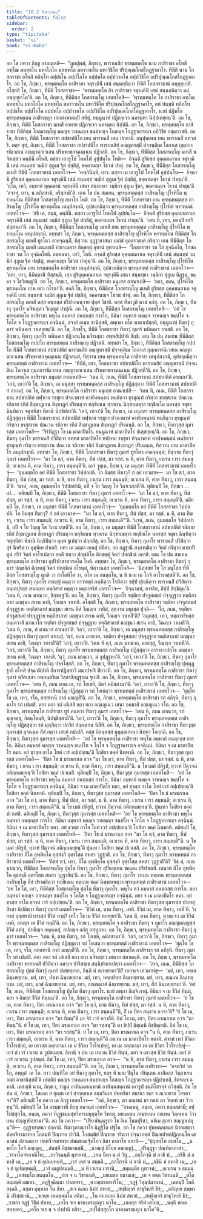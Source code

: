 ```yaml
---
title: "10.2 ทีฆาวุวตฺถุ"
tableOfContents: false
sidebar:
  order: 2
type: "tipitaka"
basket: "vi"
book: "vi-maha"
---
```



<DynamicBreadcrumb />

<Division number="458" book="vi-maha">

<Paragraph number="1960" book="vi-maha">
อถ โข ภควา ภิกฺขู อามนฺเตสิ—  “ภูตปุพฺพํ, ภิกฺขเว, พาราณสิยํ พฺรหฺมทตฺโต นาม กาสิราชา อโหสิ อฑฺโฒ มหทฺธโน มหาโภโค มหพฺพโล มหาวาหโน มหาวิชิโต ปริปุณฺณโกสโกฏฺฐาคาโร. ทีฆีติ นาม โกสลราชา อโหสิ ทลิทฺโท อปฺปธโน อปฺปโภโค อปฺปพโล อปฺปวาหโน อปฺปวิชิโต อปริปุณฺณโกสโกฏฺฐาคาโร. อถ โข, ภิกฺขเว, พฺรหฺมทตฺโต กาสิราชา จตุรงฺคินิํ เสนํ สนฺนยฺหิตฺวา ทีฆีติํ โกสลราชานํ อพฺภุยฺยาสิ. อโสฺสสิ โข, ภิกฺขเว, ทีฆีติ โกสลราชา—  ‘พฺรหฺมทตฺโต กิร กาสิราชา จตุรงฺคินิํ เสนํ สนฺนยฺหิตฺวา มมํ อพฺภุยฺยาโต’ติ. อถ โข, ภิกฺขเว, ทีฆีติสฺส โกสลรญฺโญ เอตทโหสิ—  ‘พฺรหฺมทตฺโต โข กาสิราชา อฑฺโฒ มหทฺธโน มหาโภโค มหพฺพโล มหาวาหโน มหาวิชิโต ปริปุณฺณโกสโกฏฺฐาคาโร, อหํ ปนมฺหิ ทลิทฺโท อปฺปธโน อปฺปโภโค อปฺปพโล อปฺปวาหโน อปฺปวิชิโต อปริปุณฺณโกสโกฏฺฐาคาโร, นาหํ ปฏิพโล พฺรหฺมทตฺเตน กาสิรญฺญา เอกสงฺฆาตมฺปิ สหิตุํ. ยนฺนูนาหํ ปฏิกจฺเจว นครมฺหา นิปฺปเตยฺยนฺ’ติ.
</Paragraph>

<Paragraph number="1961" book="vi-maha">
อถ โข, ภิกฺขเว, ทีฆีติ โกสลราชา มเหสิํ อาทาย ปฏิกจฺเจว นครมฺหา นิปฺปติ. อถ โข, ภิกฺขเว, พฺรหฺมทตฺโต กาสิราชา ทีฆีติสฺส โกสลรญฺโญ พลญฺจ วาหนญฺจ ชนปทญฺจ โกสญฺจ โกฏฺฐาคารญฺจ อภิวิชิย อชฺฌาวสติ. อถ โข, ภิกฺขเว, ทีฆีติ โกสลราชา สปชาปติโก เยน พาราณสี เตน ปกฺกามิ. อนุปุพฺเพน เยน พาราณสี ตทวสริ. ตตฺร สุทํ, ภิกฺขเว, ทีฆีติ โกสลราชา สปชาปติโก พาราณสิยํ อญฺญตรสฺมิํ ปจฺจนฺติเม โอกาเส กุมฺภการนิเวสเน อญฺญาตกเวเสน ปริพฺพาชกจฺฉนฺเนน ปฏิวสติ. อถ โข, ภิกฺขเว, ทีฆีติสฺส โกสลรญฺโญ มเหสี นจิรเสฺสว คพฺภินี อโหสิ. ตสฺสา เอวรูโป โทหโฬ อุปฺปนฺโน โหติ—  อิจฺฉติ สูริยสฺส อุคฺคมนกาเล จตุรงฺคินิํ เสนํ สนฺนทฺธํ วมฺมิกํ สุภูเม ฐิตํ ปสฺสิตุํ, ขคฺคานญฺจ โธวนํ ปาตุํ. อถ โข, ภิกฺขเว, ทีฆีติสฺส โกสลรญฺโญ มเหสี ทีฆีติํ โกสลราชานํ เอตทโวจ—  ‘คพฺภินีมฺหิ, เทว. ตสฺสา เม เอวรูโป โทหโฬ อุปฺปนฺโน—  อิจฺฉามิ สูริยสฺส อุคฺคมนกาเล จตุรงฺคินิํ เสนํ สนฺนทฺธํ วมฺมิกํ สุภูเม ฐิตํ ปสฺสิตุํ, ขคฺคานญฺจ โธวนํ ปาตุนฺ’ติ. ‘กุโต, เทวิ, อมฺหากํ ทุคฺคตานํ จตุรงฺคินี เสนา สนฺนทฺธา วมฺมิกา สุภูเม ฐิตา, ขคฺคานญฺจ โธวนํ ปาตุนฺ’ติ ‘สจาหํ, เทว, น ลภิสฺสามิ, มริสฺสามี’ติ.
</Paragraph>

</Division>
<Division number="459" book="vi-maha">

<Paragraph number="1962" book="vi-maha">
เตน โข ปน สมเยน, พฺรหฺมทตฺตสฺส กาสิรญฺโญ ปุโรหิโต พฺราหฺมโณ ทีฆีติสฺส โกสลรญฺโญ สหาโย โหติ. อถ โข, ภิกฺขเว, ทีฆีติ โกสลราชา เยน พฺรหฺมทตฺตสฺส กาสิรญฺโญ ปุโรหิโต พฺราหฺมโณ เตนุปสงฺกมิ, อุปสงฺกมิตฺวา พฺรหฺมทตฺตสฺส กาสิรญฺโญ ปุโรหิตํ พฺราหฺมณํ เอตทโวจ—  ‘สขี เต, สมฺม, คพฺภินี. ตสฺสา เอวรูโป โทหโฬ อุปฺปนฺโน—  อิจฺฉติ สูริยสฺส อุคฺคมนกาเล จตุรงฺคินิํ เสนํ สนฺนทฺธํ วมฺมิกํ สุภูเม ฐิตํ ปสฺสิตุํ, ขคฺคานญฺจ โธวนํ ปาตุนฺ’ติ. ‘เตน หิ, เทว, มยมฺปิ เทวิํ ปสฺสามา’ติ. อถ โข, ภิกฺขเว, ทีฆีติสฺส โกสลรญฺโญ มเหสี เยน พฺรหฺมทตฺตสฺส กาสิรญฺโญ ปุโรหิโต พฺราหฺมโณ เตนุปสงฺกมิ. อทฺทสา โข, ภิกฺขเว, พฺรหฺมทตฺตสฺส กาสิรญฺโญ ปุโรหิโต พฺราหฺมโณ ทีฆีติสฺส โกสลรญฺโญ มเหสิํ ทูรโตว อาคจฺฉนฺติํ, ทิสฺวาน อุฏฺฐายาสนา เอกํสํ อุตฺตราสงฺคํ กริตฺวา เยน ทีฆีติสฺส โกสลรญฺโญ มเหสี เตนญฺชลิํ ปณาเมตฺวา ติกฺขตฺตุํ อุทานํ อุทาเนสิ—  ‘โกสลราชา วต โภ กุจฺฉิคโต, โกสลราชา วต โภ กุจฺฉิคโตติ. อตฺตมนา, เทวิ, โหหิ. ลจฺฉสิ สูริยสฺส อุคฺคมนกาเล จตุรงฺคินิํ เสนํ สนฺนทฺธํ วมฺมิกํ สุภูเม ฐิตํ ปสฺสิตุํ, ขคฺคานญฺจ โธวนํ ปาตุนฺ’ติ.
</Paragraph>

<Paragraph number="1963" book="vi-maha">
อถ โข, ภิกฺขเว, พฺรหฺมทตฺตสฺส กาสิรญฺโญ ปุโรหิโต พฺราหฺมโณ เยน พฺรหฺมทตฺโต กาสิราชา เตนุปสงฺกมิ, อุปสงฺกมิตฺวา พฺรหฺมทตฺตํ กาสิราชานํ เอตทโวจ—  ‘ตถา, เทว, นิมิตฺตานิ ทิสฺสนฺติ, เสฺว สูริยุคฺคมนกาเล จตุรงฺคินี เสนา สนฺนทฺธา วมฺมิกา สุภูเม ติฏฺฐตุ, ขคฺคา จ โธวิยนฺตู’ติ. อถ โข, ภิกฺขเว, พฺรหฺมทตฺโต กาสิราชา มนุเสฺส อาณาเปสิ—  ‘ยถา, ภเณ, ปุโรหิโต พฺราหฺมโณ อาห ตถา กโรถา’ติ. อลภิ โข, ภิกฺขเว, ทีฆีติสฺส โกสลรญฺโญ มเหสี สูริยสฺส อุคฺคมนกาเล จตุรงฺคินิํ เสนํ สนฺนทฺธํ วมฺมิกํ สุภูเม ฐิตํ ปสฺสิตุํ, ขคฺคานญฺจ โธวนํ ปาตุํ. อถ โข, ภิกฺขเว, ทีฆีติสฺส โกสลรญฺโญ มเหสี ตสฺส คพฺภสฺส ปริปากมนฺวาย ปุตฺตํ วิชายิ. ตสฺส ทีฆาวูติ นามํ อกํสุ. อถ โข, ภิกฺขเว, ทีฆาวุ กุมาโร นจิรเสฺสว วิญฺญุตํ ปาปุณิ. อถ โข, ภิกฺขเว, ทีฆีติสฺส โกสลรญฺโญ เอตทโหสิ—  ‘อยํ โข พฺรหฺมทตฺโต กาสิราชา พหุโน อมฺหากํ อนตฺถสฺส การโก, อิมินา อมฺหากํ พลญฺจ วาหนญฺจ ชนปโท จ โกโส จ โกฏฺฐาคารญฺจ อจฺฉินฺนํ, สจายํ อเมฺห ชานิสฺสติ, สพฺเพว ตโย ฆาตาเปสฺสติ, ยนฺนูนาหํ ทีฆาวุํ กุมารํ พหินคเร วาเสยฺยนฺ’ติ. อถ โข, ภิกฺขโว, ทีฆีติ โกสลราชา ทีฆาวุํ กุมารํ พหินคเร วาเสสิ. อถ โข, ภิกฺขเว, ทีฆาวุ กุมาโร พหินคเร ปฏิวสนฺโต นจิรเสฺสว สพฺพสิปฺปานิ สิกฺขิ.
</Paragraph>

</Division>
<Division number="460" book="vi-maha">

<Paragraph number="1964" book="vi-maha">
เตน โข ปน สมเยน ทีฆีติสฺส โกสลรญฺโญ กปฺปโก พฺรหฺมทตฺเต กาสิรญฺเญ ปฏิวสติ. อทฺทสา โข, ภิกฺขเว, ทีฆีติสฺส โกสลรญฺโญ กปฺปโก ทีฆีติํ โกสลราชานํ สปชาปติกํ พาราณสิยํ อญฺญตรสฺมิํ ปจฺจนฺติเม โอกาเส กุมฺภการนิเวสเน อญฺญาตกเวเสน ปริพฺพาชกจฺฉนฺเนน ปฏิวสนฺตํ, ทิสฺวาน เยน พฺรหฺมทตฺโต กาสิราชา เตนุปสงฺกมิ, อุปสงฺกมิตฺวา พฺรหฺมทตฺตํ กาสิราชานํ เอตทโวจ—  ‘ทีฆีติ, เทว, โกสลราชา สปชาปติโก พาราณสิยํ อญฺญตรสฺมิํ ปจฺจนฺติเม โอกาเส กุมฺภการนิเวสเน อญฺญาตกเวเสน ปริพฺพาชกจฺฉนฺเนน ปฏิวสตี’ติ. อถ โข, ภิกฺขเว, พฺรหฺมทตฺโต กาสิราชา มนุเสฺส อาณาเปสิ—  ‘เตน หิ, ภเณ, ทีฆีติํ โกสลราชานํ สปชาปติกํ อาเนถา’ติ. ‘เอวํ, เทวา’ติ โข, ภิกฺขเว, เต มนุสฺสา พฺรหฺมทตฺตสฺส กาสิรญฺโญ ปฏิสฺสุตฺวา ทีฆีติํ โกสลราชานํ สปชาปติกํ อาเนสุํ. อถ โข, ภิกฺขเว, พฺรหฺมทตฺโต กาสิราชา มนุเสฺส อาณาเปสิ—  ‘เตน หิ, ภเณ, ทีฆีติํ โกสลราชานํ สปชาปติกํ ทฬฺหาย รชฺชุยา ปจฺฉาพาหํ คาฬฺหพนฺธนํ พนฺธิตฺวา ขุรมุณฺฑํ กริตฺวา ขรสฺสเรน ปณเวน รถิกาย รถิกํ สิงฺฆาฏเกน สิงฺฆาฏกํ ปริเนตฺวา ทกฺขิเณน ทฺวาเรน นิกฺขาเมตฺวา ทกฺขิณโต นครสฺส จตุธา ฉินฺทิตฺวา จตุทฺทิสา พิลานิ นิกฺขิปถา’ติ. ‘เอวํ, เทวา’ติ โข, ภิกฺขเว, เต มนุสฺสา พฺรหฺมทตฺตสฺส กาสิรญฺโญ ปฏิสฺสุตฺวา ทีฆีติํ โกสลราชานํ สปชาปติกํ ทฬฺหาย รชฺชุยา ปจฺฉาพาหํ คาฬฺหพนฺธนํ พนฺธิตฺวา ขุรมุณฺฑํ กริตฺวา ขรสฺสเรน ปณเวน รถิกาย รถิกํ สิงฺฆาฏเกน สิงฺฆาฏกํ ปริเนนฺติ.
</Paragraph>

<Paragraph number="1965" book="vi-maha">
อถ โข, ภิกฺขเว, ทีฆาวุสฺส กุมารสฺส เอตทโหสิ—  ‘จิรํทิฏฺฐา โข เม มาตาปิตโร. ยนฺนูนาหํ มาตาปิตโร ปเสฺสยฺยนฺ’ติ. อถ โข, ภิกฺขเว, ทีฆาวุ กุมาโร พาราณสิํ ปวิสิตฺวา อทฺทส มาตาปิตโร ทฬฺหาย รชฺชุยา ปจฺฉาพาหํ คาฬฺหพนฺธนํ พนฺธิตฺวา ขุรมุณฺฑํ กริตฺวา ขรสฺสเรน ปณเวน รถิกาย รถิกํ สิงฺฆาฏเกน สิงฺฆาฏกํ ปริเนนฺเต, ทิสฺวาน เยน มาตาปิตโร เตนุปสงฺกมิ. อทฺทสา โข, ภิกฺขเว, ทีฆีติ โกสลราชา ทีฆาวุํ กุมารํ ทูรโตว อาคจฺฉนฺตํ; ทิสฺวาน ทีฆาวุํ กุมารํ เอตทโวจ—  ‘มา โข ตฺวํ, ตาต ทีฆาวุ, ทีฆํ ปสฺส, มา รสฺสํ. น หิ, ตาต ทีฆาวุ, เวเรน เวรา สมฺมนฺติ; อเวเรน หิ, ตาต ทีฆาวุ, เวรา สมฺมนฺตี’ติ. เอวํ วุตฺเต, ภิกฺขเว, เต มนุสฺสา ทีฆีติํ โกสลราชานํ เอตทโวจุํ—  ‘อุมฺมตฺตโก อยํ ทีฆีติ โกสลราชา วิปฺปลปติ. โก อิมสฺส ทีฆาวุ? กํ อยํ เอวมาห—  มา โข ตฺวํ, ตาต ทีฆาวุ, ทีฆํ ปสฺส, มา รสฺสํ. น หิ, ตาต ทีฆาวุ, เวเรน เวรา สมฺมนฺติ; อเวเรน หิ, ตาต ทีฆาวุ, เวรา สมฺมนฺตี’ติ. ‘นาหํ, ภเณ, อุมฺมตฺตโก วิปฺปลปามิ, อปิ จ โย วิญฺญู โส วิภาเวสฺสตี’ติ. ทุติยมฺปิ โข, ภิกฺขเว …เป…  ตติยมฺปิ โข, ภิกฺขเว, ทีฆีติ โกสลราชา ทีฆาวุํ กุมารํ เอตทโวจ—  ‘มา โข ตฺวํ, ตาต ทีฆาวุ, ทีฆํ ปสฺส, มา รสฺสํ. น หิ, ตาต ทีฆาวุ, เวเรน เวรา สมฺมนฺติ; อเวเรน หิ, ตาต ทีฆาวุ, เวรา สมฺมนฺตี’ติ. ตติยมฺปิ โข, ภิกฺขเว, เต มนุสฺสา ทีฆีติํ โกสลราชานํ เอตทโวจุํ—  ‘อุมฺมตฺตโก อยํ ทีฆีติ โกสลราชา วิปฺปลปติ. โก อิมสฺส ทีฆาวุ? กํ อยํ เอวมาห—  “มา โข ตฺวํ, ตาต ทีฆาวุ, ทีฆํ ปสฺส, มา รสฺสํ. น หิ, ตาต ทีฆาวุ, เวเรน เวรา สมฺมนฺติ; อเวเรน หิ, ตาต ทีฆาวุ, เวรา สมฺมนฺตี”’ติ. ‘นาหํ, ภเณ, อุมฺมตฺตโก วิปฺปลปามิ, อปิ จ โย วิญฺญู โส วิภาเวสฺสตี’ติ.
</Paragraph>

<Paragraph number="1966" book="vi-maha">
อถ โข, ภิกฺขเว, เต มนุสฺสา ทีฆีติํ โกสลราชานํ สปชาปติกํ รถิกาย รถิกํ สิงฺฆาฏเกน สิงฺฆาฏกํ ปริเนตฺวา ทกฺขิเณน ทฺวาเรน นิกฺขาเมตฺวา ทกฺขิณโต นครสฺส จตุธา ฉินฺทิตฺวา จตุทฺทิสา พิลานิ นิกฺขิปิตฺวา คุมฺพํ ฐเปตฺวา ปกฺกมิํสุ. อถ โข, ภิกฺขเว, ทีฆาวุ กุมาโร พาราณสิํ ปวิสิตฺวา สุรํ นีหริตฺวา คุมฺพิเย ปาเยสิ. ยทา เต มตฺตา อเหสุํ ปติตา, อถ กฏฺฐานิ สงฺกฑฺฒิตฺวา จิตกํ กริตฺวา มาตาปิตูนํ สรีรํ จิตกํ อาโรเปตฺวา อคฺคิํ ทตฺวา ปญฺชลิโก ติกฺขตฺตุํ จิตกํ ปทกฺขิณํ อกาสิ.
</Paragraph>

</Division>
<Division number="461" book="vi-maha">

<Paragraph number="1967" book="vi-maha">
เตน โข ปน สมเยน พฺรหฺมทตฺโต กาสิราชา อุปริปาสาทวรคโต โหติ. อทฺทสา โข, ภิกฺขเว, พฺรหฺมทตฺโต กาสิราชา ทีฆาวุํ กุมารํ ปญฺชลิกํ ติกฺขตฺตุํ จิตกํ ปทกฺขิณํ กโรนฺตํ, ทิสฺวานสฺส เอตทโหสิ—  ‘นิสฺสํสยํ โข โส มนุโสฺส ทีฆีติสฺส โกสลรญฺโญ ญาติ วา สาโลหิโต วา, อโห เม อนตฺถโต, น หิ นาม เม โกจิ อาโรเจสฺสตี’ติ. อถ โข, ภิกฺขเว, ทีฆาวุ กุมาโร อรญฺญํ คนฺตฺวา ยาวทตฺถํ กนฺทิตฺวา โรทิตฺวา ขปฺปํ ปุญฺฉิตฺวา พาราณสิํ ปวิสิตฺวา อนฺเตปุรสฺส สามนฺตา หตฺถิสาลํ คนฺตฺวา หตฺถาจริยํ เอตทโวจ—  ‘อิจฺฉามหํ, อาจริย, สิปฺปํ สิกฺขิตุนฺ’ติ. ‘เตน หิ, ภเณ มาณวก, สิกฺขสฺสู’ติ.
</Paragraph>

<Paragraph number="1968" book="vi-maha">
อถ โข, ภิกฺขเว, ทีฆาวุ กุมาโร รตฺติยา ปจฺจูสสมยํ ปจฺจุฏฺฐาย หตฺถิสาลายํ มญฺชุนา สเรน คายิ, วีณญฺจ วาเทสิ. อโสฺสสิ โข, ภิกฺขเว, พฺรหฺมทตฺโต กาสิราชา รตฺติยา ปจฺจูสสมยํ ปจฺจุฏฺฐาย หตฺถิสาลายํ มญฺชุนา สเรน คีตํ วีณญฺจ วาทิตํ, สุตฺวาน มนุเสฺส ปุจฺฉิ—  ‘โก, ภเณ, รตฺติยา ปจฺจูสสมยํ ปจฺจุฏฺฐาย หตฺถิสาลายํ มญฺชุนา สเรน คายิ, วีณญฺจ วาเทสี’ติ? ‘อมุกสฺส, เทว, หตฺถาจริยสฺส อนฺเตวาสี มาณวโก รตฺติยา ปจฺจูสสมยํ ปจฺจุฏฺฐาย หตฺถิสาลายํ มญฺชุนา สเรน คายิ, วีณญฺจ วาเทสี’ติ. ‘เตน หิ, ภเณ, ตํ มาณวกํ อาเนถา’ติ. ‘เอวํ, เทวา’ติ โข, ภิกฺขเว, เต มนุสฺสา พฺรหฺมทตฺตสฺส กาสิรญฺโญ ปฏิสฺสุตฺวา ทีฆาวุํ กุมารํ อาเนสุํ. ‘ตฺวํ, ภเณ มาณวก, รตฺติยา ปจฺจูสสมยํ ปจฺจุฏฺฐาย หตฺถิสาลายํ มญฺชุนา สเรน คายิ, วีณญฺจ วาเทสี’ติ? ‘เอวํ, เทวา’ติ. ‘เตน หิ ตฺวํ, ภเณ มาณวก, คายสฺสุ, วีณญฺจ วาเทหี’ติ. ‘เอวํ, เทวา’ติ โข, ภิกฺขเว, ทีฆาวุ กุมาโร พฺรหฺมทตฺตสฺส กาสิรญฺโญ ปฏิสฺสุตฺวา อาราธาเปกฺโข มญฺชุนา สเรน คายิ, วีณญฺจ วาเทสิ. ‘ตฺวํ, ภเณ มาณวก, มํ อุปฏฺฐหา’ติ. ‘เอวํ, เทวา’ติ โข, ภิกฺขเว, ทีฆาวุ กุมาโร พฺรหฺมทตฺตสฺส กาสิรญฺโญ ปจฺจโสฺสสิ. อถ โข, ภิกฺขเว, ทีฆาวุ กุมาโร พฺรหฺมทตฺตสฺส กาสิรญฺโญ ปุพฺพุฏฺฐายี อโหสิ ปจฺฉานิปาตี กิํการปฏิสฺสาวี มนาปจารี ปิยวาที. อถ โข, ภิกฺขเว, พฺรหฺมทตฺโต กาสิราชา ทีฆาวุํ กุมารํ นจิรเสฺสว อพฺภนฺตริเม วิสฺสาสิกฏฺฐาเน ฐเปสิ.
</Paragraph>

</Division>
<Division number="462" book="vi-maha">

<Paragraph number="1969" book="vi-maha">
อถ โข, ภิกฺขเว, พฺรหฺมทตฺโต กาสิราชา ทีฆาวุํ กุมารํ เอตทโวจ—  ‘เตน หิ, ภเณ มาณวก, รถํ โยเชหิ, มิควํ คมิสฺสามา’ติ. ‘เอวํ, เทวา’ติ โข, ภิกฺขเว, ทีฆาวุ กุมาโร พฺรหฺมทตฺตสฺส กาสิรญฺโญ ปฏิสฺสุตฺวา รถํ โยเชตฺวา พฺรหฺมทตฺตํ กาสิราชานํ เอตทโวจ—  ‘ยุตฺโต โข เต, เทว, รโถ, ยสฺสทานิ กาลํ มญฺญสี’ติ. อถ โข, ภิกฺขเว, พฺรหฺมทตฺโต กาสิราชา รถํ อภิรุหิ. ทีฆาวุ กุมาโร รถํ เปเสสิ. ตถา ตถา รถํ เปเสสิ ยถา ยถา อญฺเญเนว เสนา อคมาสิ อญฺเญเนว รโถ.
</Paragraph>

<Paragraph number="1970" book="vi-maha">
อถ โข, ภิกฺขเว, พฺรหฺมทตฺโต กาสิราชา ทูรํ คนฺตฺวา ทีฆาวุํ กุมารํ เอตทโวจ—  ‘เตน หิ, ภเณ มาณวก, รถํ มุญฺจสฺสุ, กิลนฺโตมฺหิ, นิปชฺชิสฺสามี’ติ. ‘เอวํ, เทวา’ติ โข, ภิกฺขเว, ทีฆาวุ กุมาโร พฺรหฺมทตฺตสฺส กาสิรญฺโญ ปฏิสฺสุตฺวา รถํ มุญฺจิตฺวา ปถวิยํ ปลฺลงฺเกน นิสีทิ. อถ โข, ภิกฺขเว, พฺรหฺมทตฺโต กาสิราชา ทีฆาวุสฺส กุมารสฺส อุจฺฉงฺเค สีสํ กตฺวา เสยฺยํ กปฺเปสิ. ตสฺส กิลนฺตสฺส มุหุตฺตเกเนว นิทฺทา โอกฺกมิ. อถ โข, ภิกฺขเว, ทีฆาวุสฺส กุมารสฺส เอตทโหสิ—  ‘อยํ โข พฺรหฺมทตฺโต กาสิราชา พหุโน อมฺหากํ อนตฺถสฺส การโก. อิมินา อมฺหากํ พลญฺจ วาหนญฺจ ชนปโท จ โกโส จ โกฏฺฐาคารญฺจ อจฺฉินฺนํ. อิมินา จ เม มาตาปิตโร หตา. อยํ ขฺวสฺส กาโล โยหํ เวรํ อปฺเปยฺยนฺ’ติ โกสิยา ขคฺคํ นิพฺพาหิ.
</Paragraph>

<Paragraph number="1971" book="vi-maha">
อถ โข, ภิกฺขเว, ทีฆาวุสฺส กุมารสฺส เอตทโหสิ—  ‘ปิตา โข มํ มรณกาเล อวจ “มา โข ตฺวํ, ตาต ทีฆาวุ, ทีฆํ ปสฺส, มา รสฺสํ. น หิ, ตาต ทีฆาวุ, เวเรน เวรา สมฺมนฺติ; อเวเรน หิ, ตาต ทีฆาวุ, เวรา สมฺมนฺตี”ติ. น โข เมตํ ปติรูปํ, ยฺวาหํ ปิตุวจนํ อติกฺกเมยฺยนฺ’ติ โกสิยา ขคฺคํ ปเวเสสิ.
</Paragraph>

<Paragraph number="1972" book="vi-maha">
ทุติยมฺปิ โข, ภิกฺขเว, ทีฆาวุสฺส กุมารสฺส เอตทโหสิ—  ‘อยํ โข พฺรหฺมทตฺโต กาสิราชา พหุโน อมฺหากํ อนตฺถสฺส การโก, อิมินา อมฺหากํ พลญฺจ วาหนญฺจ ชนปโท จ โกโส จ โกฏฺฐาคารญฺจ อจฺฉินฺนํ, อิมินา จ เม มาตาปิตโร หตา, อยํ ขฺวสฺส กาโล โยหํ เวรํ อปฺเปยฺยนฺ’ติ โกสิยา ขคฺคํ นิพฺพาหิ. ทุติยมฺปิ โข, ภิกฺขเว, ทีฆาวุสฺส กุมารสฺส เอตทโหสิ—  ‘ปิตา โข มํ มรณกาเล อวจ “มา โข ตฺวํ, ตาต ทีฆาวุ, ทีฆํ ปสฺส, มา รสฺสํ, น หิ, ตาต ทีฆาวุ, เวเรน เวรา สมฺมนฺติ; อเวเรน หิ, ตาต ทีฆาวุ, เวรา สมฺมนฺตี”ติ. น โข เมตํ ปติรูปํ, ยฺวาหํ ปิตุวจนํ อติกฺกเมยฺยนฺ’ติ. ปุนเทว โกสิยา ขคฺคํ ปเวเสสิ.
</Paragraph>

<Paragraph number="1973" book="vi-maha">
ตติยมฺปิ โข, ภิกฺขเว, ทีฆาวุสฺส กุมารสฺส เอตทโหสิ—  ‘อยํ โข พฺรหฺมทตฺโต กาสิราชา พหุโน อมฺหากํ อนตฺถสฺส การโก. อิมินา อมฺหากํ พลญฺจ วาหนญฺจ ชนปโท จ โกโส จ โกฏฺฐาคารญฺจ อจฺฉินฺนํ. อิมินา จ เม มาตาปิตโร หตา. อยํ ขฺวสฺส กาโล โยหํ เวรํ อปฺเปยฺยนฺ’ติ โกสิยา ขคฺคํ นิพฺพาหิ. ตติยมฺปิ โข, ภิกฺขเว, ทีฆาวุสฺส กุมารสฺส เอตทโหสิ—  ‘ปิตา โข มํ มรณกาเล อวจ “มา โข ตฺวํ, ตาต ทีฆาวุ, ทีฆํ ปสฺส, มา รสฺสํ. น หิ, ตาต ทีฆาวุ, เวเรน เวรา สมฺมนฺติ; อเวเรน หิ, ตาต ทีฆาวุ, เวรา สมฺมนฺตี”ติ. น โข เมตํ ปติรูปํ, ยฺวาหํ ปิตุวจนํ อติกฺกเมยฺยนฺ’ติ ปุนเทว โกสิยา ขคฺคํ ปเวเสสิ.
</Paragraph>

<Paragraph number="1974" book="vi-maha">
อถ โข, ภิกฺขเว, พฺรหฺมทตฺโต กาสิราชา ภีโต อุพฺพิคฺโค อุสฺสงฺกี อุตฺรโสฺต สหสา วุฏฺฐาสิ. อถ โข, ภิกฺขเว, ทีฆาวุ กุมาโร พฺรหฺมทตฺตํ กาสิราชานํ เอตทโวจ—  ‘กิสฺส ตฺวํ, เทว, ภีโต อุพฺพิคฺโค อุสฺสงฺกี อุตฺรโสฺต สหสา วุฏฺฐาสี’ติ? ‘อิธ มํ, ภเณ มาณวก, ทีฆีติสฺส โกสลรญฺโญ ปุตฺโต ทีฆาวุ กุมาโร สุปินนฺเตน ขคฺเคน ปริปาเตสิ. เตนาหํ ภีโต อุพฺพิคฺโค อุสฺสงฺกี อุตฺรโสฺต สหสา วุฏฺฐาสินฺ’ติ. อถ โข, ภิกฺขเว, ทีฆาวุ กุมาโร วาเมน หตฺเถน พฺรหฺมทตฺตสฺส กาสิรญฺโญ สีสํ ปรามสิตฺวา ทกฺขิเณน หตฺเถน ขคฺคํ นิพฺพาเหตฺวา พฺรหฺมทตฺตํ กาสิราชานํ เอตทโวจ—  ‘อหํ โข โส, เทว, ทีฆีติสฺส โกสลรญฺโญ ปุตฺโต ทีฆาวุ กุมาโร. พหุโน ตฺวํ อมฺหากํ อนตฺถสฺส การโก. ตยา อมฺหากํ พลญฺจ วาหนญฺจ ชนปโท จ โกโส จ โกฏฺฐาคารญฺจ อจฺฉินฺนํ. ตยา จ เม มาตาปิตโร หตา. อยํ ขฺวสฺส กาโล ยฺวาหํ เวรํ อปฺเปยฺยนฺ’ติ. อถ โข, ภิกฺขเว, พฺรหฺมทตฺโต กาสิราชา ทีฆาวุสฺส กุมารสฺส ปาเทสุ สิรสา นิปติตฺวา ทีฆาวุํ กุมารํ เอตทโวจ—  ‘ชีวิตํ เม, ตาต ทีฆาวุ, เทหิ. ชีวิตํ เม, ตาต ทีฆาวุ, เทหี’ติ. ‘กฺยาหํ อุสฺสหามิ เทวสฺส ชีวิตํ ทาตุํ? เทโว โข เม ชีวิตํ ทเทยฺยา’ติ. ‘เตน หิ, ตาต ทีฆาวุ, ตฺวญฺเจว เม ชีวิตํ เทหิ, อหญฺจ เต ชีวิตํ ทมฺมี’ติ. อถ โข, ภิกฺขเว, พฺรหฺมทตฺโต จ กาสิราชา ทีฆาวุ จ กุมาโร อญฺญมญฺญสฺส ชีวิตํ อทํสุ, ปาณิญฺจ อคฺคเหสุํ, สปถญฺจ อกํสุ อทฺทูภาย.
</Paragraph>

<Paragraph number="1975" book="vi-maha">
อถ โข, ภิกฺขเว, พฺรหฺมทตฺโต กาสิราชา ทีฆาวุํ กุมารํ เอตทโวจ—  ‘เตน หิ, ตาต ทีฆาวุ, รถํ โยเชหิ, คมิสฺสามา’ติ. ‘เอวํ, เทวา’ติ โข, ภิกฺขเว, ทีฆาวุ กุมาโร พฺรหฺมทตฺตสฺส กาสิรญฺโญ ปฏิสฺสุตฺวา รถํ โยเชตฺวา พฺรหฺมทตฺตํ กาสิราชานํ เอตทโวจ—  ‘ยุตฺโต โข เต, เทว, รโถ, ยสฺสทานิ กาลํ มญฺญสี’ติ. อถ โข, ภิกฺขเว, พฺรหฺมทตฺโต กาสิราชา รถํ อภิรุหิ. ทีฆาวุ กุมาโร รถํ เปเสสิ. ตถา ตถา รถํ เปเสสิ ยถา ยถา นจิรเสฺสว เสนาย สมาคญฺฉิ. อถ โข, ภิกฺขเว, พฺรหฺมทตฺโต กาสิราชา พาราณสิํ ปวิสิตฺวา อมจฺเจ ปาริสชฺเช สนฺนิปาตาเปตฺวา เอตทโวจ—  ‘สเจ, ภเณ, ทีฆีติสฺส โกสลรญฺโญ ปุตฺตํ ทีฆาวุํ กุมารํ ปเสฺสยฺยาถ, กินฺติ นํ กเรยฺยาถา’ติ? เอกจฺเจ เอวมาหํสุ—  ‘มยํ, เทว, หตฺเถ ฉินฺเทยฺยาม. มยํ, เทว, ปาเท ฉินฺเทยฺยาม. มยํ, เทว, หตฺถปาเท ฉินฺเทยฺยาม. มยํ, เทว, กณฺเณ ฉินฺเทยฺยาม. มยํ, เทว, นาสํ ฉินฺเทยฺยาม. มยํ, เทว, กณฺณนาสํ ฉินฺเทยฺยาม. มยํ, เทว, สีสํ ฉินฺเทยฺยามา’ติ. ‘อยํ โข, ภเณ, ทีฆีติสฺส โกสลรญฺโญ ปุตฺโต ทีฆาวุ กุมาโร. นายํ ลพฺภา กิญฺจิ กาตุํ. อิมินา จ เม ชีวิตํ ทินฺนํ, มยา จ อิมสฺส ชีวิตํ ทินฺนนฺ’ติ.
</Paragraph>

</Division>
<Division number="463" book="vi-maha">

<Paragraph number="1976" book="vi-maha">
อถ โข, ภิกฺขเว, พฺรหฺมทตฺโต กาสิราชา ทีฆาวุํ กุมารํ เอตทโวจ—  ‘ยํ โข เต, ตาต ทีฆาวุ, ปิตา มรณกาเล อวจ “มา โข ตฺวํ, ตาต ทีฆาวุ, ทีฆํ ปสฺส, มา รสฺสํ. น หิ, ตาต ทีฆาวุ, เวเรน เวรา สมฺมนฺติ; อเวเรน หิ, ตาต ทีฆาวุ, เวรา สมฺมนฺตี”ติ, กิํ เต ปิตา สนฺธาย อวจา’ติ? ‘ยํ โข เม, เทว, ปิตา มรณกาเล อวจ “มา ทีฆนฺ”ติ มา จิรํ เวรํ อกาสีติ. อิมํ โข เม, เทว, ปิตา มรณกาเล อวจ “มา ทีฆนฺ”ติ. ยํ โข เม, เทว, ปิตา มรณกาเล อวจ “มา รสฺสนฺ”ติ มา ขิปฺปํ มิตฺเตหิ ภิชฺชิตฺถาติ. อิมํ โข เม, เทว, ปิตา มรณกาเล อวจ “มา รสฺสนฺ”ติ. ยํ โข เม, เทว, ปิตา มรณกาเล อวจ “น หิ, ตาต ทีฆาวุ, เวเรน เวรา สมฺมนฺติ, อเวเรน หิ, ตาต ทีฆาวุ, เวรา สมฺมนฺตี”ติ เทเวน เม มาตาปิตโร หตาติ. สจาหํ เทวํ ชีวิตา โวโรเปยฺยํ, เย เทวสฺส อตฺถกามา เต มํ ชีวิตา โวโรเปยฺยุํ, เย เม อตฺถกามา เต เต ชีวิตา โวโรเปยฺยุํ—  เอวํ ตํ เวรํ เวเรน น วูปสเมยฺย. อิทานิ จ ปน เม เทเวน ชีวิตํ ทินฺนํ, มยา จ เทวสฺส ชีวิตํ ทินฺนํ. เอวํ ตํ เวรํ อเวเรน วูปสนฺตํ. อิมํ โข เม, เทว, ปิตา มรณกาเล อวจ—  “น หิ, ตาต ทีฆาวุ, เวเรน เวรา สมฺมนฺติ; อเวเรน หิ, ตาต ทีฆาวุ, เวรา สมฺมนฺตี”’ติ. อถ โข, ภิกฺขเว, พฺรหฺมทตฺโต กาสิราชา—  ‘อจฺฉริยํ วต โภ, อพฺภุตํ วต โภ. ยาว ปณฺฑิโต อยํ ทีฆาวุ กุมาโร, ยตฺร หิ นาม ปิตุโน สํขิตฺเตน ภาสิตสฺส วิตฺถาเรน อตฺถํ อาชานิสฺสตี’ติ เปตฺติกํ พลญฺจ วาหนญฺจ ชนปทญฺจ โกสญฺจ โกฏฺฐาคารญฺจ ปฏิปาเทสิ, ธีตรญฺจ อทาสิ. เตสญฺหิ นาม, ภิกฺขเว, ราชูนํ อาทินฺนทณฺฑานํ อาทินฺนสตฺถานํ เอวรูปํ ขนฺติโสรจฺจํ ภวิสฺสติ. อิธ โข ปน ตํ, ภิกฺขเว, โสเภถ ยํ ตุเมฺห เอวํ สฺวากฺขาเต ธมฺมวินเย ปพฺพชิตา สมานา ขมา จ ภเวยฺยาถ โสรตา จา”ติ?
</Paragraph>

<Paragraph number="1977" book="vi-maha">
ตติยมฺปิ โข ภควา เต ภิกฺขู เอตทโวจ—  “อลํ, ภิกฺขเว, มา ภณฺฑนํ มา กลหํ มา วิคฺคหํ มา วิวาทนฺ”ติ. ตติยมฺปิ โข โส อธมฺมวาที ภิกฺขุ ภควนฺตํ เอตทโวจ—  “อาคเมตุ, ภนฺเต, ภควา ธมฺมสฺสามี; อปฺโปสฺสุกฺโก, ภนฺเต, ภควา ทิฏฺฐธมฺมสุขวิหารมนุยุตฺโต วิหรตุ. มยเมเตน ภณฺฑเนน กลเหน วิคฺคเหน วิวาเทน ปญฺญายิสฺสามา”ติ. อถ โข ภควา—  “ปริยาทินฺนรูปา โข อิเม โมฆปุริสา, นยิเม สุกรา สญฺญาเปตุนฺ”ติ—  อุฏฺฐายาสนา ปกฺกามิ.

</Paragraph>
</Division>

<Paragraph number="1978" type="center" book="vi-maha">
ทีฆาวุภาณวาโร นิฏฺฐิโต ปฐโม.


</Paragraph>

<Division number="464" book="vi-maha">

<Paragraph number="1979" book="vi-maha">
อถ โข ภควา ปุพฺพณฺหสมยํ นิวาเสตฺวา ปตฺตจีวรมาทาย โกสมฺพิํ ปิณฺฑาย ปาวิสิ. โกสมฺพิยํ ปิณฺฑาย จริตฺวา ปจฺฉาภตฺตํ ปิณฺฑปาตปฏิกฺกนฺโต เสนาสนํ สํสาเมตฺวา ปตฺตจีวรมาทาย สํฆมชฺเฌ ฐิตโกว อิมา คาถาโย อภาสิ—
</Paragraph>

<Paragraph number="1980" type="verses" book="vi-maha">
_“ปุถุสทฺโท สมชโน,_  
_น พาโล โกจิ มญฺญถ;_  
_สํฆสฺมิํ ภิชฺชมานสฺมิํ,_  
_นาญฺญํ ภิโยฺย อมญฺญรุํ._  

</Paragraph>

<Paragraph number="1981" type="verses" book="vi-maha">
_ปริมุฏฺฐา ปณฺฑิตาภาสา,_  
_วาจาโคจรภาณิโน;_  
_ยาวิจฺฉนฺติ มุขายามํ,_  
_เยน นีตา น ตํ วิทู._  

</Paragraph>

<Paragraph number="1982" type="verses" book="vi-maha">
_อกฺโกจฺฉิ มํ อวธิ มํ,_  
_อชินิ มํ อหาสิ เม;_  
_เย จ ตํ อุปนยฺหนฺติ,_  
_เวรํ เตสํ น สมฺมติ._  

</Paragraph>

<Paragraph number="1983" type="verses" book="vi-maha">
_อกฺโกจฺฉิ มํ อวธิ มํ,_  
_อชินิ มํ อหาสิ เม;_  
_เย จ ตํ นุปนยฺหนฺติ,_  
_เวรํ เตสูปสมฺมติ._  

</Paragraph>

<Paragraph number="1984" type="verses" book="vi-maha">
_น หิ เวเรน เวรานิ,_  
_สมฺมนฺตีธ กุทาจนํ;_  
_อเวเรน จ สมฺมนฺติ,_  
_เอสธมฺโม สนนฺตโน._  

</Paragraph>

<Paragraph number="1985" type="verses" book="vi-maha">
_ปเร จ น วิชานนฺติ,_  
_มยเมตฺถ ยมามเส;_  
_เย จ ตตฺถ วิชานนฺติ,_  
_ตโต สมฺมนฺติ เมธคา._  

</Paragraph>

<Paragraph number="1986" type="verses" book="vi-maha">
_อฏฺฐิจฺฉินฺนา ปาณหรา,_  
_ควาสฺสธนหาริโน;_  
_รฏฺฐํ วิลุมฺปมานานํ,_  
_เตสมฺปิ โหติ สงฺคติ._  


</Paragraph>
</Division>

<Paragraph number="1987" type="center" book="vi-maha">
กสฺมา ตุมฺหาก โน สิยา.


</Paragraph>

<Paragraph number="1988" type="verses" book="vi-maha">
_สเจ ลเภถ นิปกํ สหายํ,_  
_สทฺธิญฺจรํ สาธุวิหาริ ธีรํ;_  
_อภิภุยฺย สพฺพานิ ปริสฺสยานิ,_  
_จเรยฺย เตนตฺตมโน สตีมา._  

</Paragraph>

<Paragraph number="1989" type="verses" book="vi-maha">
_โน เจ ลเภถ นิปกํ สหายํ,_  
_สทฺธิญฺจรํ สาธุวิหาริ ธีรํ;_  
_ราชาว รฏฺฐํ วิชิตํ ปหาย,_  
_เอโก จเร มาตงฺครญฺเญว นาโค._  

</Paragraph>

<Paragraph number="1990" type="verses" book="vi-maha">
_เอกสฺส จริตํ เสโยฺย,_  
_นตฺถิ พาเล สหายตา;_  
_เอโก จเร น จ ปาปานิ กยิรา,_  
_อปฺโปสฺสุกฺโก มาตงฺครญฺเญว นาโค”ติ._
</Paragraph>